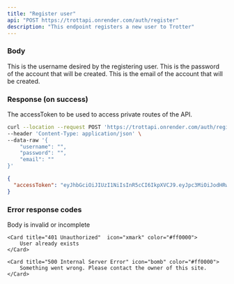 ```yaml
---
title: "Register user"
api: "POST https://trottapi.onrender.com/auth/register"
description: "This endpoint registers a new user to Trotter"
---
```


### Body

<ParamField body="username" type="string">
  This is the username desired by the registering user.
</ParamField>

<ParamField body="password" type="string">
  This is the password of the account that will be created.
</ParamField>

<ParamField body="email" type="string">
  This is the email of the account that will be created.
</ParamField>

### Response (on success)

<ResponseField name="accessToken" type="string">
  The accessToken to be used to access private routes of the API.
</ResponseField>


<RequestExample>

```bash Example Request
curl --location --request POST 'https://trottapi.onrender.com/auth/register' \
--header 'Content-Type: application/json' \
--data-raw '{
    "username": "",
    "password": "",
    "email": ""
}'
```

</RequestExample>

<ResponseExample>

```json Response
{
  "accessToken": "eyJhbGciOiJIUzI1NiIsInR5cCI6IkpXVCJ9.eyJpc3MiOiJodHRwczovL2V4YW1wbGUuYXV0aDAuY29tLyIsImF1ZCI6Imh0dHBzOi8vYXBpLmV4YW1wbGUuY29tL2NhbGFuZGFyL3YxLyIsInN1YiI6InVzcl8xMjMiLCJpYXQiOjE0NTg3ODU3OTYsImV4cCI6MTQ1ODg3MjE5Nn0.CA7eaHjIHz5NxeIJoFK9krqaeZrPLwmMmgI_XiQiIkQ"
}
```

</ResponseExample>

### Error response codes

<CardGroup cols="2">
    <Card title="400 Bad Request" icon="exclamation" color="#ff0000">
        Body is invalid or incomplete
    </Card>

    <Card title="401 Unauthorized"  icon="xmark" color="#ff0000">
        User already exists
    </Card>

    <Card title="500 Internal Server Error" icon="bomb" color="#ff0000">
        Something went wrong. Please contact the owner of this site.
    </Card>
</CardGroup>